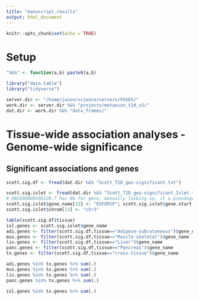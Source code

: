 ```yaml
---
title: "manuscript_results"
output: html_document
---
```


```r
knitr::opts_chunk$set(echo = TRUE)
```

# Setup 

```r

"%&%" <- function(a,b) paste0(a,b)

library("data.table")
library("tidyverse")

server.dir <- "/home/jason/science/servers/FUSE5/"
work.dir <- server.dir %&% "projects/metaxcan_t2d_v2/"
dat.dir <- work.dir %&% "data_frames/"

```


# Tissue-wide association analyses - Genome-wide significance 

## Significant associations and genes 

```r

scott.sig.df <- fread(dat.dir %&% "Scott_T2D_gws-significant.txt")

scott.sig.islet <- fread(dat.dir %&% "Scott_T2D_gws-significant_Islet.txt")
# ENSG00000206120.7 has NA for gene, manually looking up, it a pseudogene, EGFEM1P chr3, 167967729,168539123, index is 13 in data frame
scott.sig.islet$gene_name[13] <- "EGFEM1P"; scott.sig.islet$gene.start[13] <- 167967729 ; scott.sig.islet$gene.end[13] <- 168539123;
scott.sig.islet$chrom[13] <- "chr3"

table(scott.sig.df$tissue)
isl.genes <- scott.sig.islet$gene_name
adi.genes <- filter(scott.sig.df,tissue=="Adipose-subcutaneous")$gene_name
mus.genes <- filter(scott.sig.df,tissue=="Muscle-skeletal")$gene_name
liv.genes <- filter(scott.sig.df,tissue=="Liver")$gene_name
panc.genes <- filter(scott.sig.df,tissue=="Pancreas")$gene_name
tx.genes <- filter(scott.sig.df,tissue=="cross-tissue")$gene_name

adi.genes %in% tx.genes %>% sum(.)
mus.genes %in% tx.genes %>% sum(.)
liv.genes %in% tx.genes %>% sum(.)
panc.genes %in% tx.genes %>% sum(.)

isl.genes %in% tx.genes %>% sum(.)


```

